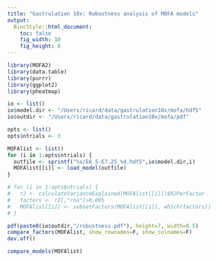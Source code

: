 ```yaml
---
title: "Gastrulation 10x: Robustness analysis of MOFA models"
output:
  BiocStyle::html_document: 
    toc: false
    fig_width: 10
    fig_height: 8
---
```

<!-- Load modules -->

```r
library(MOFA2)
library(data.table)
library(purrr)
library(ggplot2)
library(pheatmap)
```


<!-- Define settings -->

```r
io <- list()
io$model.dir <- "/Users/ricard/data/gastrulation10x/mofa/hdf5"
io$outdir <- "/Users/ricard/data/gastrulation10x/mofa/pdf"

opts <- list()
opts$ntrials <- 3
```

<!-- Load precomputed models -->

```r
MOFAlist <- list()
for (i in 1:opts$ntrials) {
  outfile <- sprintf("%s/E6.5-E7.25_%d.hdf5",io$model.dir,i)
  MOFAlist[[i]] <- load_model(outfile)
}
```

<!-- Subset active factors -->

```r
# for (i in 1:opts$ntrials) {
#   r2 <- calculateVarianceExplained(MOFAlist[[i]])$R2PerFactor
#   factors <- r2[,"rna"]>0.005
#   MOFAlist[[i]] <- subsetFactors(MOFAlist[[i]], which(factors))
# }
```

<!-- Assess robustness of factors -->

```r
pdf(paste0(io$outdir,"/robustness.pdf"), height=7, width=8.5)
compare_factors(MOFAlist, show_rownames=F, show_colnames=F)
dev.off()
```

<!-- Select model with the highest ELBO -->

```r
compare_models(MOFAlist)
```

